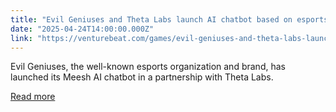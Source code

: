 ```yaml
---
title: "Evil Geniuses and Theta Labs launch AI chatbot based on esports mascot Meesh"
date: "2025-04-24T14:00:00.000Z"
link: "https://venturebeat.com/games/evil-geniuses-and-theta-labs-launch-ai-chatbot-based-on-esports-mascot-meesh/"
---
```


Evil Geniuses, the well-known esports organization and brand, has launched its Meesh AI chatbot in a partnership with Theta Labs.

[Read more](https://venturebeat.com/games/evil-geniuses-and-theta-labs-launch-ai-chatbot-based-on-esports-mascot-meesh/)
